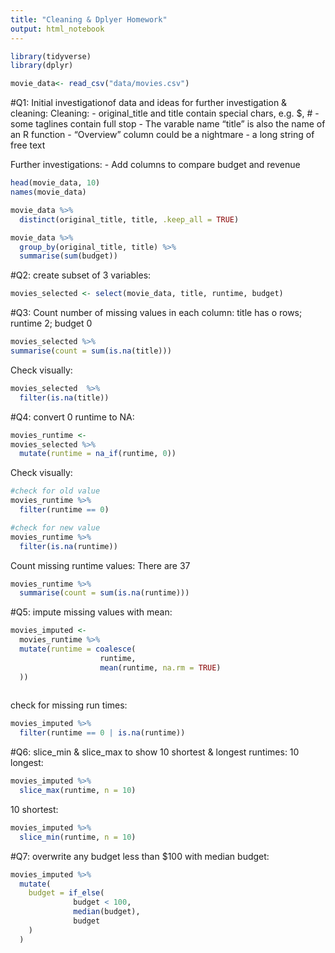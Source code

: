 ```yaml
---
title: "Cleaning & Dplyer Homework"
output: html_notebook
---
```


```r
library(tidyverse)
library(dplyr)
```

```r
movie_data<- read_csv("data/movies.csv")
```

#Q1: Initial investigationof data and ideas for further investigation & cleaning:
 Cleaning:
 - original_title and title contain special chars, e.g. $, #
 - some taglines contain full stop
 - The varable name "title" is also the name of an R function
 - "Overview" column could be a nightmare - a long string of free text
 
 Further investigations:
 - Add columns to compare budget and revenue
 
```r
head(movie_data, 10)
names(movie_data)


```

```r
movie_data %>% 
  distinct(original_title, title, .keep_all = TRUE)
```

```r
movie_data %>% 
  group_by(original_title, title) %>% 
  summarise(sum(budget))
```

#Q2: create subset of 3 variables:
```r
movies_selected <- select(movie_data, title, runtime, budget)
```

#Q3: Count number of missing values in each column:
title has o rows; runtime 2; budget 0
```r
movies_selected %>% 
summarise(count = sum(is.na(title)))
```
Check visually:
```r
movies_selected  %>% 
  filter(is.na(title))
```

#Q4: convert 0 runtime to NA:
```r
movies_runtime <- 
movies_selected %>% 
  mutate(runtime = na_if(runtime, 0))
```
Check visually: 
```r
#check for old value 
movies_runtime %>% 
  filter(runtime == 0)

#check for new value 
movies_runtime %>% 
  filter(is.na(runtime))
```

Count missing runtime values:
There are 37
```r
movies_runtime %>% 
  summarise(count = sum(is.na(runtime)))
```

#Q5: impute missing values with mean:
```r
movies_imputed <- 
  movies_runtime %>% 
  mutate(runtime = coalesce(
                    runtime,
                    mean(runtime, na.rm = TRUE)
  ))
  
```


check for missing run times:
```r
movies_imputed %>% 
  filter(runtime == 0 | is.na(runtime))
```


#Q6: slice_min & slice_max to show 10 shortest & longest runtimes:
10 longest:
```r
movies_imputed %>% 
  slice_max(runtime, n = 10)
```

10 shortest:
```r
movies_imputed %>% 
  slice_min(runtime, n = 10)
```

#Q7: overwrite any budget less than $100 with median budget:
```r
movies_imputed %>% 
  mutate(
    budget = if_else(
              budget < 100,
              median(budget),
              budget
    )
  )
```

